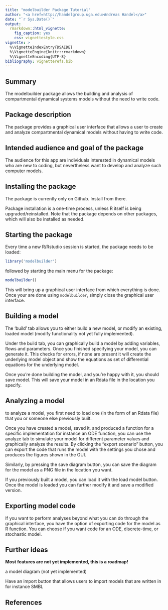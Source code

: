 ---
title: "modelbuilder Package Tutorial"
author: "<a href=http://handelgroup.uga.edu>Andreas Handel</a>"
date: "`r Sys.Date()`"
output:
  rmarkdown::html_vignette:
    fig_caption: yes
    css: vignettestyle.css
vignette: >
  %\VignetteIndexEntry{DSAIDE}
  %\VignetteEngine{knitr::rmarkdown}
  %\VignetteEncoding{UTF-8}
bibliography: vignetterefs.bib
---


## Summary
The modelbuilder package allows the building and analysis of compartmental dynamical systems models without the need to write code.


## Package description

The package provides a graphical user interface that allows a user to create and analyze compartmental dynamical models without having to write code. 


## Intended audience and goal of the package

The audience for this app are individuals interested in dynamical models who are new to coding, but nevertheless want to develop and analyze such computer models. 


## Installing the package 
The package is currently only on Github. Install from there.

Package installation is a one-time process, unless R itself is being upgraded/reinstalled. Note that the package depends on other packages, which will also be installed as needed.



## Starting the package

Every time a new R/Rstudio session is started, the package needs to be loaded: 
```{r, eval=FALSE, echo=TRUE}
library('modelbuilder')
```
followed by starting the main menu for the package:
```{r, eval=FALSE, echo=TRUE}
modelbuilder()
```

This will bring up a graphical user interface from which everything is done. Once your are done using `modelbuilder`, simply close the graphical user interface.


## Building a model

The 'build' tab allows you to either build a new model, or modify an existing, loaded model (modify functionality not yet fully implemented). 

Under the build tab, you can graphically build a model by adding variables, flows and parameters. Once you finished specifying your model, you can generate it. This checks for errors, if none are present it will create the underlying model object and show the equations as set of differential equations for the underlying model.

Once you're done building the model, and you're happy with it, you should save model. This will save your model in an Rdata file in the location you specify.




## Analyzing a model
to analyze a model, you first need to load one (in the form of an Rdata file) that you or someone else previously built. 

Once you have created a model, saved it, and produced a function for a specific implementation for instance an ODE function, you can use the analyze tab to simulate your model for different parameter values and graphically analyze the results.
By clicking the "export scenario" button, you can export the code that runs the model with the settings you chose and produces the figures shown in the GUI.

Similarly, by pressing the save diagram button, you can save the diagram for the model as a PNG file in the location you want.

If you previously built a model, you can load it with the load model button. Once the model is loaded you can further modify it and save a modified version.



## Exporting model code
If you want to perform analyses beyond what you can do through the graphical interface, you have the option of exporting code for the model as R function. You can choose if you want code for an ODE, discrete-time, or stochastic model. 



## Further ideas

**Most features are not yet implemented, this is a roadmap!**


a model diagram (not yet implemented)

Have an import button that allows users to import models that are written in for instance SMBL

## References
